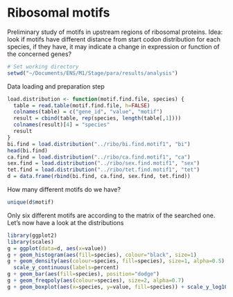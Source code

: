 # Ribosomal motifs #

Preliminary study of motifs in upstream regions of ribosomal proteins.
Idea: look if motifs have different distance from start codon distribution for each species, if they have, it may indicate a change in expression or function of the concerned genes?

```r
# Set working directory
setwd("~/Documents/ENS/M1/Stage/para/results/analysis")
```

Data loading and preparation step
```r
load.distribution <- function(motif.find.file, species) {
  table = read.table(motif.find.file, h=FALSE)
  colnames(table) = c("gene_id", "value", "motif")
  result = cbind(table, rep(species, length(table[,1])))
  colnames(result)[4] = "species"
  result
}
bi.find = load.distribution("../ribo/bi.find.motif1", "bi")
head(bi.find)
ca.find = load.distribution("../ribo/ca.find.motif1", "ca")
sex.find = load.distribution("../ribo/sex.find.motif1", "sex")
tet.find = load.distribution("../ribo/tet.find.motif1", "tet")
d = data.frame(rbind(bi.find, ca.find, sex.find, tet.find))
```
How many different motifs do we have?
```r
unique(d$motif)
```
Only six different motifs are according to the matrix of the searched one.
Let's now have a look at the distributions
```r
library(ggplot2)
library(scales)
g = ggplot(data=d, aes(x=value))
g + geom_histogram(aes(fill=species), colour="black", size=1)
g + geom_density(aes(colour=species, fill=species), size=1, alpha=0.5) +
  scale_y_continuous(labels=percent)
g + geom_bar(aes(fill=species), position="dodge")
g + geom_freqpoly(aes(colour=species), size=2, alpha=0.7)
g + geom_boxplot(aes(x=species, y=value, fill=species)) + scale_y_log10()
```
